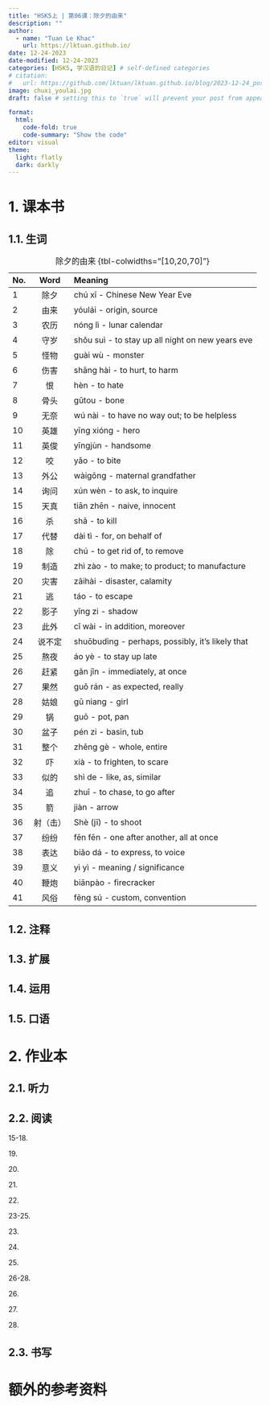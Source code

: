 ---
title: "HSK5上 | 第06课：除夕的由来"
description: ""
author:
  - name: "Tuan Le Khac"
    url: https://lktuan.github.io/
date: 12-24-2023
date-modified: 12-24-2023
categories: [HSK5, 学汉语的日记] # self-defined categories
# citation: 
#   url: https://github.com/lktuan/lktuan.github.io/blog/2023-12-24_post/
image: chuxi_youlai.jpg
draft: false # setting this to `true` will prevent your post from appearing on your listing page until you're ready!

format: 
  html: 
    code-fold: true
    code-summary: "Show the code"
editor: visual
theme:
  light: flatly
  dark: darkly
---

# 1. 课本书

## 1.1. 生词

| No. |   Word   | Meaning                                          |
|:----|:--------:|:-------------------------------------------------|
| 1   |   除夕   | chú xī - Chinese New Year Eve                    |
| 2   |   由来   | yóulái - origin, source                          |
| 3   |   农历   | nóng lì - lunar calendar                         |
| 4   |   守岁   | shǒu suì - to stay up all night on new years eve |
| 5   |   怪物   | guài wù - monster                                |
| 6   |   伤害   | shāng hài - to hurt, to harm                     |
| 7   |    恨    | hèn - to hate                                    |
| 8   |   骨头   | gǔtou - bone                                     |
| 9   |   无奈   | wú nài - to have no way out; to be helpless      |
| 10  |   英雄   | yīng xióng - hero                                |
| 11  |   英俊   | yīngjùn - handsome                               |
| 12  |    咬    | yǎo - to bite                                    |
| 13  |   外公   | wàigōng - maternal grandfather                   |
| 14  |   询问   | xún wèn - to ask, to inquire                     |
| 15  |   天真   | tiān zhēn - naive, innocent                      |
| 16  |    杀    | shā - to kill                                    |
| 17  |   代替   | dài tì - for, on behalf of                       |
| 18  |    除    | chú - to get rid of, to remove                   |
| 19  |   制造   | zhì zào - to make; to product; to manufacture    |
| 20  |   灾害   | zāihài - disaster, calamity                      |
| 21  |    逃    | táo - to escape                                  |
| 22  |   影子   | yǐng zi - shadow                                 |
| 23  |   此外   | cǐ wài - in addition, moreover                   |
| 24  |  说不定  | shuōbudìng - perhaps, possibly, it's likely that |
| 25  |   熬夜   | áo yè - to stay up late                          |
| 26  |   赶紧   | gǎn jǐn - immediately, at once                   |
| 27  |   果然   | guǒ rán - as expected, really                    |
| 28  |   姑娘   | gū niang - girl                                  |
| 29  |    锅    | guō - pot, pan                                   |
| 30  |   盆子   | pén zi - basin, tub                              |
| 31  |   整个   | zhěng gè - whole, entire                         |
| 32  |    吓    | xià - to frighten, to scare                      |
| 33  |   似的   | shì de - like, as, similar                       |
| 34  |    追    | zhuī - to chase, to go after                     |
| 35  |    箭    | jiàn - arrow                                     |
| 36  | 射（击） | Shè (jī) - to shoot                              |
| 37  |   纷纷   | fēn fēn - one after another, all at once         |
| 38  |   表达   | biǎo dá - to express, to voice                   |
| 39  |   意义   | yì yì - meaning / significance                   |
| 40  |   鞭炮   | biānpào - firecracker                            |
| 41  |   风俗   | fēng sú - custom, convention                     |

: 除夕的由来 {tbl-colwidths="\[10,20,70\]"}

## 1.2. 注释

## 1.3. 扩展

## 1.4. 运用

## 1.5. 口语

# 2. 作业本

## 2.1. 听力

## 2.2. 阅读

15-18.

19\.

20\.

21\.

22\.

23-25.

23\.

24\.

25\.

26-28.

26\.

27\.

28\.

## 2.3. 书写

# 额外的参考资料